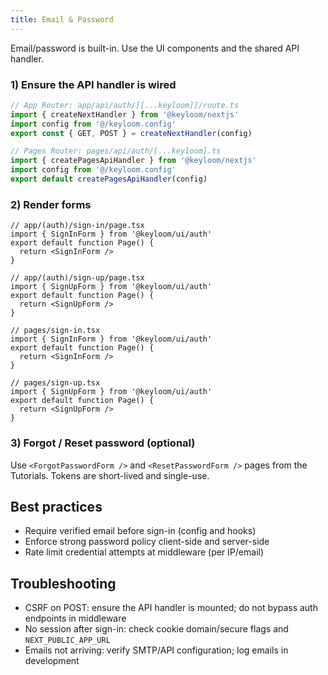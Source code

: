 ```yaml
---
title: Email & Password
---
```




Email/password is built-in. Use the UI components and the shared API handler.

<Steps>

### 1) Ensure the API handler is wired

```ts
// App Router: app/api/auth/[[...keyloom]]/route.ts
import { createNextHandler } from '@keyloom/nextjs'
import config from '@/keyloom.config'
export const { GET, POST } = createNextHandler(config)
```

```ts
// Pages Router: pages/api/auth/[...keyloom].ts
import { createPagesApiHandler } from '@keyloom/nextjs'
import config from '@/keyloom.config'
export default createPagesApiHandler(config)
```

### 2) Render forms

<Tabs>
<Tab value="app-router" title="App Router">

```tsx
// app/(auth)/sign-in/page.tsx
import { SignInForm } from '@keyloom/ui/auth'
export default function Page() {
  return <SignInForm />
}
```

```tsx
// app/(auth)/sign-up/page.tsx
import { SignUpForm } from '@keyloom/ui/auth'
export default function Page() {
  return <SignUpForm />
}
```

</Tab>
<Tab value="pages-router" title="Pages Router">

```tsx
// pages/sign-in.tsx
import { SignInForm } from '@keyloom/ui/auth'
export default function Page() {
  return <SignInForm />
}
```

```tsx
// pages/sign-up.tsx
import { SignUpForm } from '@keyloom/ui/auth'
export default function Page() {
  return <SignUpForm />
}
```

</Tab>
</Tabs>

### 3) Forgot / Reset password (optional)

Use `<ForgotPasswordForm />` and `<ResetPasswordForm />` pages from the Tutorials. Tokens are short-lived and single-use.

</Steps>

## Best practices

- Require verified email before sign-in (config and hooks)
- Enforce strong password policy client-side and server-side
- Rate limit credential attempts at middleware (per IP/email)

## Troubleshooting

- CSRF on POST: ensure the API handler is mounted; do not bypass auth endpoints in middleware
- No session after sign-in: check cookie domain/secure flags and `NEXT_PUBLIC_APP_URL`
- Emails not arriving: verify SMTP/API configuration; log emails in development

